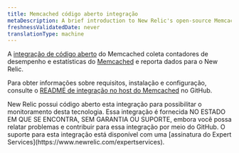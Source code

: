 ```yaml
---
title: Memcached código aberto integração
metaDescription: A brief introduction to New Relic's open-source Memcached integration.
freshnessValidatedDate: never
translationType: machine
---
```


A [integração de código aberto](/docs/integrations/new-relic-integrations/getting-started/introduction-infrastructure-integrations) do Memcached coleta contadores de desempenho e estatísticas do [Memcached](https://memcached.org/) e reporta dados para o New Relic.

Para obter informações sobre requisitos, instalação e configuração, consulte o [README de integração no host do Memcached](https://github.com/newrelic/nri-memcached) no GitHub.

<Callout variant="important">
  New Relic possui código aberto esta integração para possibilitar o monitoramento desta tecnologia. Essa integração é fornecida NO ESTADO EM QUE SE ENCONTRA, SEM GARANTIA OU SUPORTE, embora você possa relatar problemas e contribuir para essa integração por meio do GitHub. O suporte para esta integração está disponível com uma [assinatura do Expert Services](https://www.newrelic.com/expertservices).
</Callout>